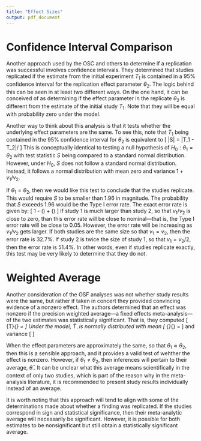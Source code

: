 ```yaml
---
title: "Effect Sizes"
output: pdf_document
---
```


# Confidence Interval Comparison

Another approach used by the OSC and others to determine if a replication was successful involves confidence intervals. 
They determined that studies replicated if the estimate from the initial experiment $T_1$ is contained in a 95\% confidence interval for the replication effect parameter $\theta_2$. 
The logic behind this can be seen in at least two different ways. 
On the one hand, it can be conceived of as determining if the effect parameter in the replicate $\theta_2$ is different from the estimate of the initial study $T_1$. 
Note that they will be equal with probability zero under the model.

Another way to think about this analysis is that it tests whether the underlying effect parameters are the same.
To see this, note that $T_1$ being contained in the 95\% confidence interval for $\theta_2$ is equivalent to 
\[
|S| = |T_1 - T_2|/\sqrt{v_2} \leq 1.96
\]
This is conceptually identical to testing a null hypothesis of $H_0: \theta_1 = \theta_2$ with test statistic $S$ being compared to a standard normal distribution.
However, under $H_0$, $S$ does not follow a standard normal distribution.
Instead, it follows a normal distribution with mean zero and variance $1 + v_1/v_2$. 

If $\theta_1 = \theta_2$, then we would like this test to conclude that the studies replicate.
This would require $S$ to be smaller than 1.96 in magnitude. 
The probability that $S$ exceeds 1.96 would be the Type I error rate. 
The exact error rate is given by:
\[
1 - \Phi\left(\frac{1.96}{\sqrt{1 + v_1/v_2}}\right) + \Phi\left(\frac{-1.96}{\sqrt{1 + v_1/v_2}}\right)
\]
If study 1 is much larger than study 2, so that $v_1/v_2$ is close to zero, than this error rate will be close to nominal---that is, the Type I error rate will be close to 0.05.
However, the error rate will be increasing as $v_1/v_2$ gets larger. 
If both studies are the same size so that $v_1 = v_2$, then the error rate is 32.7\%. 
If study 2 is twice the size of study 1, so that $v_1 = v_2/2$, then the error rate is 51.4\%. 
In other words, even if studies replicate exactly, this test may be very likely to determine that they do not.


# Weighted Average

Another consideration of the OSF analyses was not whether study results were the same, but rather if taken in concert they provided convincing evidence of a nonzero effect. 
The authors determined that an effect was nonzero if the precision weighted average---a fixed effects meta-analysis---of the two estimates was statistically significant.
That is, they computed 
\[
\bar{T}_{\cdot} = \frac{T_1/v_1 + T_2/v_2}{1/v_1 + 1/v_2}
\]
Under the model, $\bar{T}_{\cdot}$ is normally distributed with mean 
\[
\bar{\theta}_{\cdot} = \frac{\theta_1/v_1 + \theta_2/v_2}{1/v_1 + 1/v_2}
\]
and variance 
\[
\frac{1}{1/v_1 + 1/v_2}
\]

When the effect parameters are approximately the same, so that $\theta_1 \approx \theta_2$, then this is a sensible approach, and it provides a valid test of wehther the effect is nonzero.
However, if $\theta_1 \neq \theta_2$, then inferences will pertain to their average, $\bar{\theta}_{\cdot}$.
It can be unclear what this average means scientifically in the context of only two studies, which is part of the reason why in the meta-analysis literature, it is recommended to present study results individually instead of an average.

It is worth noting that this approach will tend to align with some of the determinations made about whether a finding was replicated.
If the studies correspond in sign and statistical significance, then their meta-analytic average will necessarily be significant.
However, it is possible for both estimates to be nonsignificant but still obtain a statistically significant average.


